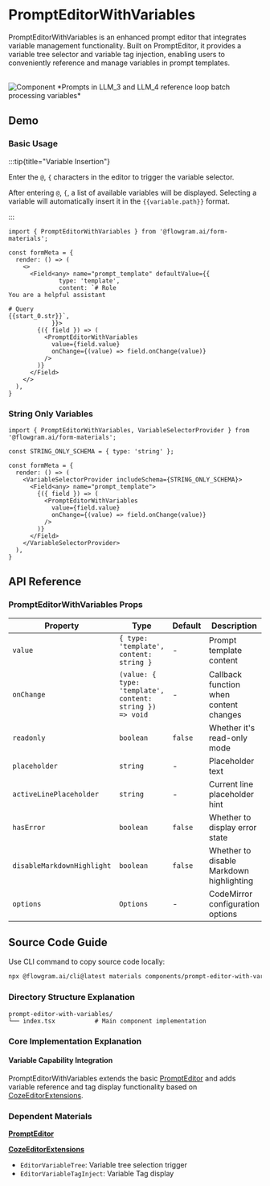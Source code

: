 
# PromptEditorWithVariables

PromptEditorWithVariables is an enhanced prompt editor that integrates variable management functionality. Built on PromptEditor, it provides a variable tree selector and variable tag injection, enabling users to conveniently reference and manage variables in prompt templates.

<br />
<div>
  <img loading="lazy" src="/materials/prompt-editor-with-variables.png" alt="Component" style={{ width: '50%' }} />
  *Prompts in LLM_3 and LLM_4 reference loop batch processing variables*
</div>

## Demo

### Basic Usage

:::tip{title="Variable Insertion"}

Enter the `@`, `{` characters in the editor to trigger the variable selector.

After entering `@`, `{`, a list of available variables will be displayed. Selecting a variable will automatically insert it in the `{{variable.path}}` format.

:::


<BasicStory />

```tsx pure title="form-meta.tsx"
import { PromptEditorWithVariables } from '@flowgram.ai/form-materials';

const formMeta = {
  render: () => (
    <>
      <Field<any> name="prompt_template" defaultValue={{
              type: 'template',
              content: `# Role
You are a helpful assistant

# Query
{{start_0.str}}`,
            }}>
        {({ field }) => (
          <PromptEditorWithVariables
            value={field.value}
            onChange={(value) => field.onChange(value)}
          />
        )}
      </Field>
    </>
  ),
}
```

### String Only Variables

<StringOnlyStory />


```tsx pure title="form-meta.tsx"
import { PromptEditorWithVariables, VariableSelectorProvider } from '@flowgram.ai/form-materials';

const STRING_ONLY_SCHEMA = { type: 'string' };

const formMeta = {
  render: () => (
    <VariableSelectorProvider includeSchema={STRING_ONLY_SCHEMA}>
      <Field<any> name="prompt_template">
        {({ field }) => (
          <PromptEditorWithVariables
            value={field.value}
            onChange={(value) => field.onChange(value)}
          />
        )}
      </Field>
    </VariableSelectorProvider>
  ),
}
```

## API Reference

### PromptEditorWithVariables Props

| Property | Type | Default | Description |
|--------|------|--------|------|
| `value` | `{ type: 'template', content: string }` | - | Prompt template content |
| `onChange` | `(value: { type: 'template', content: string }) => void` | - | Callback function when content changes |
| `readonly` | `boolean` | `false` | Whether it's read-only mode |
| `placeholder` | `string` | - | Placeholder text |
| `activeLinePlaceholder` | `string` | - | Current line placeholder hint |
| `hasError` | `boolean` | `false` | Whether to display error state |
| `disableMarkdownHighlight` | `boolean` | `false` | Whether to disable Markdown highlighting |
| `options` | `Options` | - | CodeMirror configuration options |

## Source Code Guide

<SourceCode
  href="https://github.com/bytedance/flowgram.ai/tree/main/packages/materials/form-materials/src/components/prompt-editor-with-variables/index.tsx"
/>

Use CLI command to copy source code locally:

```bash
npx @flowgram.ai/cli@latest materials components/prompt-editor-with-variables
```

### Directory Structure Explanation

```
prompt-editor-with-variables/
└── index.tsx           # Main component implementation
```

### Core Implementation Explanation

#### Variable Capability Integration

PromptEditorWithVariables extends the basic [PromptEditor](./prompt-editor) and adds variable reference and tag display functionality based on [CozeEditorExtensions](./coze-editor-extensions).

### Dependent Materials

[**PromptEditor**](./prompt-editor)

[**CozeEditorExtensions**](./coze-editor-extensions)
- `EditorVariableTree`: Variable tree selection trigger
- `EditorVariableTagInject`: Variable Tag display
